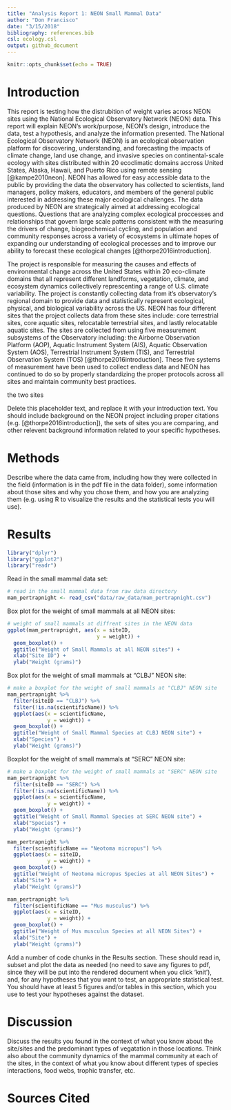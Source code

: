 ```yaml
---
title: "Analysis Report 1: NEON Small Mammal Data"
author: "Don Francisco"
date: "3/15/2018"
bibliography: references.bib
csl: ecology.csl
output: github_document
---
```


```r
knitr::opts_chunk$set(echo = TRUE)
```

# Introduction
This report is testing how the distrubition of weight varies across NEON sites using the National Ecological Observatory Network (NEON) data. This report will explain NEON's work/purpose, NEON's design, introduce the data, test a hypothesis, and analyze the information presented. The National Ecological Observatory Network (NEON) is an ecological observation platform for discovering, understanding, and forecasting the impacts of climate change, land use change, and invasive species on continental-scale ecology with sites distributed within 20 ecoclimatic domains accross United States, Alaska, Hawaii, and Puerto Rico using remote sensing [@kampe2010neon]. NEON has allowed for easy accessible data to the public by providing the data the observatory has collected to scientists, land managers, policy makers, educators, and members of the general public interested in addressing these major ecological challenges. The data produced by NEON are strategically aimed at addressing ecological questions. Questions that are analyzing complex ecological proccesses and relationships that govern large scale patterns consistent with the measuring the drivers of change, biogeochemical cycling, and population and community responses across a variety of ecosystems in ultimate hopes of expanding our understanding of ecological processes and to improve our ability to forecast these ecological changes [@thorpe2016introduction].

The project is responsible for measuring the causes and effects of environmental change across the United States within 20 eco-climate domains that all represent different landforms, vegetation, climate, and ecosystem dynamics collectively represcenting a range of U.S. climate variability. The project is constantly collecting data from it’s observatory’s regional domain to provide data and statistically represent ecological, physical, and biological variability across the US. NEON has four different sites that the project collects data from these sites include: core terrestrial sites, core aquatic sites, relocatable terrestrial sites, and lastly relocatable aquatic sites. The sites are collected from using five measurement subsystems of the Observatory including: the Airborne Observation Platform (AOP), Aquatic Instrument System (AIS), Aquatic Observation System (AOS), Terrestrial Instrument System (TIS), and Terrestrial Observation System (TOS) [@thorpe2016introduction]. These five systems of measurement have been used to collect endless data and NEON has continued to do so by properly standardizing the proper protocols across all sites and maintain community best practices. 

the two sites

Delete this placeholder text, and replace it with your introduction text. You should include background on the NEON project including proper citations (e.g. [@thorpe2016introduction]), the sets of sites you are comparing, and other relevent background information related to your specific hypotheses. 

# Methods

Describe where the data came from, including how they were collected in the field (information is in the pdf file in the data folder), some information about those sites and why you chose them, and how you are analyzing them (e.g. using R to visualize the results and the statistical tests you will use).

# Results
```r
library("dplyr")
library("ggplot2")
library("readr")
```

Read in the small mammal data set:
```r
# read in the small mammal data from raw data directory
mam_pertrapnight <- read_csv("data/raw_data/mam_pertrapnight.csv")
```

Box plot for the weight of small mammals at all NEON sites:
```r
# weight of small mammals at diffrent sites in the NEON data
ggplot(mam_pertrapnight, aes(x = siteID,
                             y = weight)) +
  geom_boxplot() +
  ggtitle("Weight of Small Mammals at all NEON sites") +
  xlab("Site ID") +
  ylab("Weight (grams)")
```

Box plot for the weight of small  mammals at "CLBJ" NEON site:
```r
# make a boxplot for the weight of small mammals at "CLBJ" NEON site
mam_pertrapnight %>%
  filter(siteID == "CLBJ") %>%
  filter(!is.na(scientificName)) %>%
  ggplot(aes(x = scientificName,
             y = weight)) +
  geom_boxplot() +
  ggtitle("Weight of Small Mammal Species at CLBJ NEON site") +
  xlab("Species") +
  ylab("Weight (grams)")
```


Boxplot for the weight of small  mammals at "SERC" NEON site:
```r
# make a boxplot for the weight of small mammals at "SERC" NEON site
mam_pertrapnight %>%
  filter(siteID == "SERC") %>%
  filter(!is.na(scientificName)) %>%
  ggplot(aes(x = scientificName,
             y = weight)) +
  geom_boxplot() +
  ggtitle("Weight of Small Mammal Species at SERC NEON site") +
  xlab("Species") +
  ylab("Weight (grams)")
```


```r
mam_pertrapnight %>%
  filter(scientificName == "Neotoma micropus") %>%
  ggplot(aes(x = siteID,
             y = weight)) +
  geom_boxplot() +
  ggtitle("Weight of Neotoma micropus Species at all NEON Sites") +
  xlab("Site") +
  ylab("Weight (grams)")
```

```r
mam_pertrapnight %>%
  filter(scientificName == "Mus musculus") %>%
  ggplot(aes(x = siteID,
             y = weight)) +
  geom_boxplot() +
  ggtitle("Weight of Mus musculus Species at all NEON Sites") +
  xlab("Site") +
  ylab("Weight (grams)")
```

Add a number of code chunks in the Results section. These should read in, subset and plot the data as needed (no need to save any figures to pdf, since they will be put into the rendered document when you click 'knit'), and, for any hypotheses that you want to test, an appropriate statistical test. You should have at least 5 figures and/or tables in this section, which you use to test your hypotheses against the dataset.

# Discussion

Discuss the results you found in the context of what you know about the site/sites and the predominant types of vegatation in those locations. Think also about the community dynamics of the mammal community at each of the sites, in the context of what you know about different types of species interactions, food webs, trophic transfer, etc.

# Sources Cited

